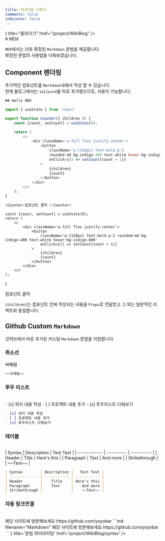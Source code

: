 ```yaml
---
title: 마크다운 다루기
comments: false
indicator: false
---
```



<Cards>
<Card icon={<Icon.arrow_left/>} title="돌아가기" href="/project/WikiBlog" />
</Cards>

<br/>
# MDX

`MDX`에서는 더욱 확장된 `Markdown` 문법을 제공합니다. <br/>
확장된 문법의 사용법을 다뤄보겠습니다.

## Component 렌더링

추가적인 컴포넌트를 `Markdown`내에서 작성 할 수 있습니다. <br/>
현재 블로그에서는 `tailwind`를 따로 추가했으므로, 사용이 가능합니다.

```js copy filename="컴포넌트 예시" {24}
## Hello MDX

import { useState } from 'react'

export function Counter({ children }) {
    const [count, setCount] = useState(0);

    return (
        <>
            <div className='w-full flex justify-center'>
                <button
                    className='w-[128px] font-bold p-2
                    rounded-md bg-indigo-400 text-white hover:bg-indigo-600'
                    onClick={() => setCount(count + 1)}
                >
                    {children}
                    {count}
                </button>
            </div>
        </>
    );
}

<Counter>컴포넌트 클릭 </Counter>
```

    const [count, setCount] = useState(0);
    return (
        <>
            <div className='w-full flex justify-center'>
                <button
                    className='w-[128px] font-bold p-2 rounded-md bg-indigo-400 text-white hover:bg-indigo-600'
                    onClick={() => setCount(count + 1)}
                >
                    {children}
                    {count}
                </button>
            </div>
        </>
    );
}

<Counter>컴포넌트 클릭 </Counter>

`{children}`는 컴포넌트 안에 작성되는 내용을 `Props`로 전달받고 그 외는 일반적인 리액트와 동일합니다.

## Github Custom `Markdown`

깃허브에서 따로 추가된 커스텀 `Markdown` 문법을 지원합니다.

### 취소선
~~삭제됨~~

```md filename="Markdown" copy
~~삭제됨~~
```

### 투두 리스트
<br/>
-   [x] 위키 내용 작성
-   [ ] 프로젝트 내용 추가
-   [x] 투두리스트 다뤄보기

```md filename="Markdown" copy
- [x] 위키 내용 작성
- [ ] 프로젝트 내용 추가
- [x] 투두리스트 다뤄보기
```

### 테이블
<br/>
| Syntax        | Description |   Test Text |
| :------------ | :---------: | ----------: |
| Header        |    Title    | Here's this |
| Paragraph     |    Text     |    And more |
| Strikethrough |             |    ~~Text~~ |

```md filename="Markdown" copy
| Syntax        | Description |   Test Text |
| :------------ | :---------: | ----------: |
| Header        |    Title    | Here's this |
| Paragraph     |    Text     |    And more |
| Strikethrough |             |    ~~Text~~ |
```

### 자동 링크연결
<br/>
해당 사이트에 방문해보세요 https://github.com/yoyobar
```md filename="Markdown"
해당 사이트에 방문해보세요 https://github.com/yoyobar
```

<Cards>
    <Card icon={<Icon.pencil/>} title='문법 하이라이팅' href='/project/WikiBlog/syntax' />
</Cards>
